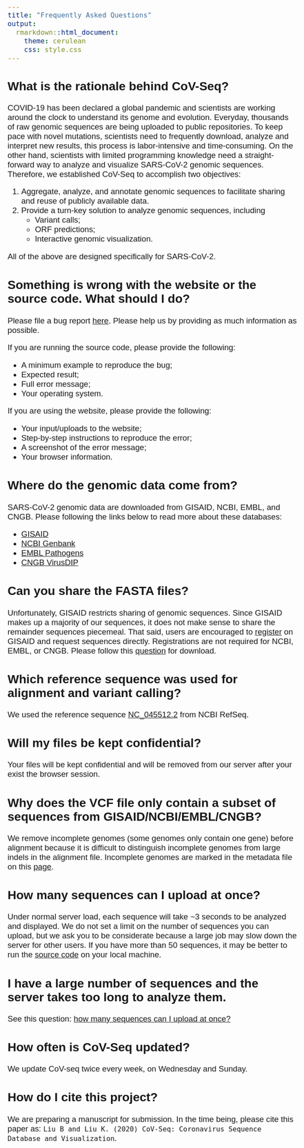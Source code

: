 ```yaml
---
title: "Frequently Asked Questions"
output:
  rmarkdown::html_document:
    theme: cerulean
    css: style.css
---
```


<style>
body{
  font-family: Helvetica;
  font-size: 14pt;
}
</style>

## What is the rationale behind CoV-Seq? 

COVID-19 has been declared a global pandemic and scientists are working around the clock to understand its genome and evolution. Everyday, thousands of raw genomic sequences are being uploaded to public repositories. To keep pace with novel mutations, scientists need to frequently download, analyze and interpret new results, this process is labor-intensive and time-consuming. On the other hand, scientists with limited programming knowledge need a straight-forward way to analyze and visualize SARS-CoV-2 genomic sequences. Therefore, we established CoV-Seq to accomplish two objectives: 

1. Aggregate, analyze, and annotate genomic sequences to facilitate sharing and reuse of publicly available data.
2. Provide a turn-key solution to analyze genomic sequences, including 
    - Variant calls; 
    - ORF predictions; 
    - Interactive genomic visualization.
    
All of the above are designed specifically for SARS-CoV-2. 


## Something is wrong with the website or the source code. What should I do? 

Please file a bug report [here](https://github.com/boxiangliu/covseq/issues). Please help us by providing as much information as possible. 

If you are running the source code, please provide the following: 

 - A minimum example to reproduce the bug; 
 - Expected result; 
 - Full error message; 
 - Your operating system. 
 
If you are using the website, please provide the following:

 - Your input/uploads to the website; 
 - Step-by-step instructions to reproduce the error;
 - A screenshot of the error message; 
 - Your browser information.


## Where do the genomic data come from? {#databases}

SARS-CoV-2 genomic data are downloaded from GISAID, NCBI, EMBL, and CNGB. Please following the links below to read more about these databases: 

- [GISAID](https://www.gisaid.org/)
- [NCBI Genbank](https://www.ncbi.nlm.nih.gov/genbank/sars-cov-2-seqs/)
- [EMBL Pathogens](https://www.ebi.ac.uk/ena/pathogens/covid-19)
- [CNGB VirusDIP](https://db.cngb.org/virus/ncov)


## Can you share the FASTA files? 

Unfortunately, GISAID restricts sharing of genomic sequences. Since GISAID makes up a majority of our sequences, it does not make sense to share the remainder sequences piecemeal. That said, users are encouraged to [register](https://www.gisaid.org/registration/register/) on GISAID and request sequences directly. Registrations are not required for NCBI, EMBL, or CNGB. Please follow this [question](#databases) for download. 


## Which reference sequence was used for alignment and variant calling?

We used the reference sequence [NC_045512.2](https://www.ncbi.nlm.nih.gov/nuccore/NC_045512) from NCBI RefSeq.


## Will my files be kept confidential? 

Your files will be kept confidential and will be removed from our server after your exist the browser session. 


## Why does the VCF file only contain a subset of sequences from GISAID/NCBI/EMBL/CNGB?

We remove incomplete genomes (some genomes only contain one gene) before alignment because it is difficult to distinguish incomplete genomes from large indels in the alignment file. Incomplete genomes are marked in the metadata file on this [page](http://flask-320.eba-xs7nerpb.us-west-2.elasticbeanstalk.com/browse).  


## How many sequences can I upload at once? {#too-many-sequences}

Under normal server load, each sequence will take ~3 seconds to be analyzed and displayed. We do not set a limit on the number of sequences you can upload, but we ask you to be considerate because a large job may slow down the server for other users. If you have more than 50 sequences, it may be better to run the [source code](https://github.com/boxiangliu/covseq) on your local machine.


## I have a large number of sequences and the server takes too long to analyze them. 

See this question: [how many sequences can I upload at once?](#too-many-sequences)


## How often is CoV-Seq updated? 
We update CoV-seq twice every week, on Wednesday and Sunday. 


## How do I cite this project? 
We are preparing a manuscript for submission. In the time being, please cite this paper as: `Liu B and Liu K. (2020) CoV-Seq: Coronavirus Sequence Database and Visualization`.